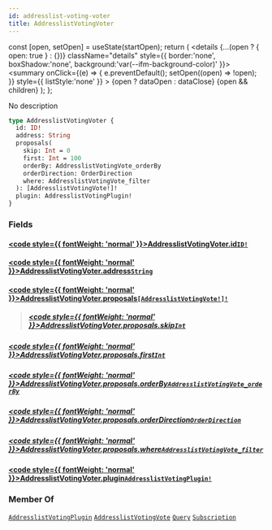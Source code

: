 ```yaml
---
id: addresslist-voting-voter
title: AddresslistVotingVoter
---
```









  const [open, setOpen] = useState(startOpen);
  return (
    <details {...(open ? { open: true } : {})} className="details" style={{ border:'none', boxShadow:'none', background:'var(--ifm-background-color)' }}>
      <summary
        onClick={(e) => {
          e.preventDefault();
          setOpen((open) => !open);
        }}
        style={{ listStyle:'none' }}
      >
      {open ? dataOpen : dataClose}
      </summary>
      {open && children}
    </details>
  );
};








No description


```graphql
type AddresslistVotingVoter {
  id: ID!
  address: String
  proposals(
    skip: Int = 0
    first: Int = 100
    orderBy: AddresslistVotingVote_orderBy
    orderDirection: OrderDirection
    where: AddresslistVotingVote_filter
  ): [AddresslistVotingVote!]!
  plugin: AddresslistVotingPlugin!
}
```




### Fields

#### [<code style={{ fontWeight: 'normal' }}>AddresslistVotingVoter.<b>id</b></code>](#)<Bullet />[`ID!`](/docs/subgraph/reference-guide/scalars/id) <Badge class="badge badge--secondary" text="non-null"/> <Badge class="badge badge--secondary" text="scalar"/> 
> 
> 
> 
> 

#### [<code style={{ fontWeight: 'normal' }}>AddresslistVotingVoter.<b>address</b></code>](#)<Bullet />[`String`](/docs/subgraph/reference-guide/scalars/string) <Badge class="badge badge--secondary" text="scalar"/> 
> 
> 
> 
> 

#### [<code style={{ fontWeight: 'normal' }}>AddresslistVotingVoter.<b>proposals</b></code>](#)<Bullet />[`[AddresslistVotingVote!]!`](/docs/subgraph/reference-guide/objects/addresslist-voting-vote) <Badge class="badge badge--secondary" text="non-null"/> <Badge class="badge badge--secondary" text="object"/> 
> 
> 
> 
> ##### [<code style={{ fontWeight: 'normal' }}>AddresslistVotingVoter.proposals.<b>skip</b></code>](#)<Bullet />[`Int`](/docs/subgraph/reference-guide/scalars/int) <Badge class="badge badge--secondary" text="scalar"/> 
> 
> 
> 
> 

##### [<code style={{ fontWeight: 'normal' }}>AddresslistVotingVoter.proposals.<b>first</b></code>](#)<Bullet />[`Int`](/docs/subgraph/reference-guide/scalars/int) <Badge class="badge badge--secondary" text="scalar"/> 
> 
> 
> 
> 

##### [<code style={{ fontWeight: 'normal' }}>AddresslistVotingVoter.proposals.<b>orderBy</b></code>](#)<Bullet />[`AddresslistVotingVote_orderBy`](/docs/subgraph/reference-guide/enums/addresslist-voting-vote-order-by) <Badge class="badge badge--secondary" text="enum"/> 
> 
> 
> 
> 

##### [<code style={{ fontWeight: 'normal' }}>AddresslistVotingVoter.proposals.<b>orderDirection</b></code>](#)<Bullet />[`OrderDirection`](/docs/subgraph/reference-guide/enums/order-direction) <Badge class="badge badge--secondary" text="enum"/> 
> 
> 
> 
> 

##### [<code style={{ fontWeight: 'normal' }}>AddresslistVotingVoter.proposals.<b>where</b></code>](#)<Bullet />[`AddresslistVotingVote_filter`](/docs/subgraph/reference-guide/inputs/addresslist-voting-vote-filter) <Badge class="badge badge--secondary" text="input"/> 
> 
> 
> 
> 

#### [<code style={{ fontWeight: 'normal' }}>AddresslistVotingVoter.<b>plugin</b></code>](#)<Bullet />[`AddresslistVotingPlugin!`](/docs/subgraph/reference-guide/objects/addresslist-voting-plugin) <Badge class="badge badge--secondary" text="non-null"/> <Badge class="badge badge--secondary" text="object"/> 
> 
> 
> 
> 





### Member Of

[`AddresslistVotingPlugin`](/docs/subgraph/reference-guide/objects/addresslist-voting-plugin)  <Badge class="badge badge--secondary" text="object"/><Bullet />[`AddresslistVotingVote`](/docs/subgraph/reference-guide/objects/addresslist-voting-vote)  <Badge class="badge badge--secondary" text="object"/><Bullet />[`Query`](/docs/subgraph/reference-guide/objects/query)  <Badge class="badge badge--secondary" text="object"/><Bullet />[`Subscription`](/docs/subgraph/reference-guide/objects/subscription)  <Badge class="badge badge--secondary" text="object"/>

